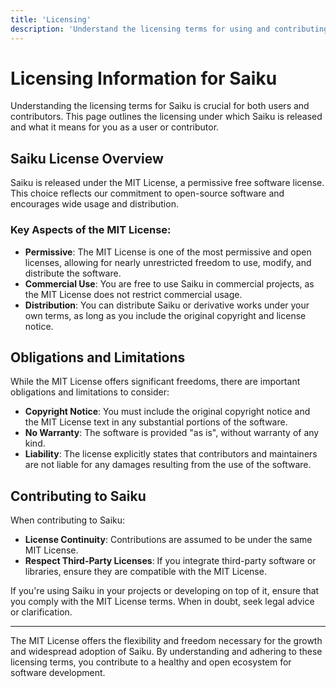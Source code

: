 ```yaml
---
title: 'Licensing'
description: 'Understand the licensing terms for using and contributing to Saiku, ensuring compliance and appropriate usage.'
---
```

# Licensing Information for Saiku

Understanding the licensing terms for Saiku is crucial for both users and contributors. This page outlines the licensing under which Saiku is released and what it means for you as a user or contributor.

## Saiku License Overview

Saiku is released under the MIT License, a permissive free software license. This choice reflects our commitment to open-source software and encourages wide usage and distribution.

### Key Aspects of the MIT License:

- **Permissive**: The MIT License is one of the most permissive and open licenses, allowing for nearly unrestricted freedom to use, modify, and distribute the software.
- **Commercial Use**: You are free to use Saiku in commercial projects, as the MIT License does not restrict commercial usage.
- **Distribution**: You can distribute Saiku or derivative works under your own terms, as long as you include the original copyright and license notice.

## Obligations and Limitations

While the MIT License offers significant freedoms, there are important obligations and limitations to consider:

- **Copyright Notice**: You must include the original copyright notice and the MIT License text in any substantial portions of the software.
- **No Warranty**: The software is provided "as is", without warranty of any kind.
- **Liability**: The license explicitly states that contributors and maintainers are not liable for any damages resulting from the use of the software.

## Contributing to Saiku

When contributing to Saiku:

- **License Continuity**: Contributions are assumed to be under the same MIT License.
- **Respect Third-Party Licenses**: If you integrate third-party software or libraries, ensure they are compatible with the MIT License.

<Note>
  If you're using Saiku in your projects or developing on top of it, ensure that you comply with the MIT License terms. When in doubt, seek legal advice or clarification.
</Note>

---

The MIT License offers the flexibility and freedom necessary for the growth and widespread adoption of Saiku. By understanding and adhering to these licensing terms, you contribute to a healthy and open ecosystem for software development.

<Footer />
